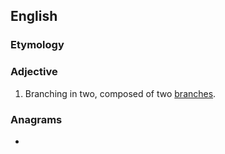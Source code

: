 ==English==

===Etymology===
{{prefix|en|bi|ramous}}

===Adjective===
{{en-adj|-}}

# Branching in two, composed of two [[branch]]es.

===Anagrams===
* {{anagrams|en|maribous}}